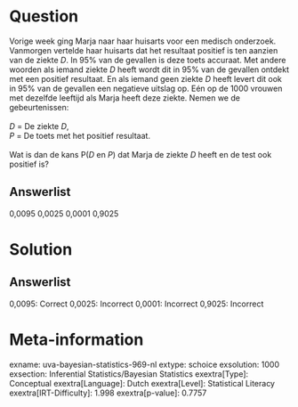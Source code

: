 Question
========

Vorige week ging Marja naar haar huisarts voor een medisch onderzoek.
Vanmorgen vertelde haar huisarts dat het resultaat positief is ten
aanzien van de ziekte *D*. In 95% van de gevallen is deze toets
accuraat. Met andere woorden als iemand ziekte *D* heeft wordt dit in
95% van de gevallen ontdekt met een positief resultaat. En als iemand
geen ziekte *D* heeft levert dit ook in 95% van de gevallen een
negatieve uitslag op. Eén op de 1000 vrouwen met dezelfde leeftijd als
Marja heeft deze ziekte. Nemen we de gebeurtenissen:\
\
*D* = De ziekte *D*,\
*P* = De toets met het positief resultaat.\
\
Wat is dan de kans P(*D* en *P*) dat Marja de ziekte *D* heeft en de
test ook positief is?

Answerlist
----------

0,0095
0,0025
0,0001
0,9025

Solution
========

Answerlist
----------

0,0095: Correct
0,0025: Incorrect
0,0001: Incorrect
0,9025: Incorrect

Meta-information
================
exname: uva-bayesian-statistics-969-nl
extype: schoice
exsolution: 1000
exsection: Inferential Statistics/Bayesian Statistics
exextra[Type]: Conceptual
exextra[Language]: Dutch
exextra[Level]: Statistical Literacy
exextra[IRT-Difficulty]: 1.998
exextra[p-value]: 0.7757

